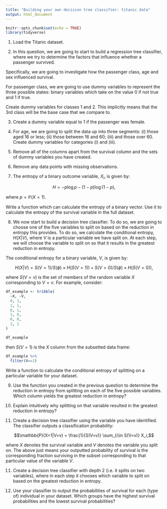 ```yaml
---
title: "Building your own decision tree classifier: titanic data"
output: html_document
---
```


```r
knitr::opts_chunk$set(echo = TRUE)
library(tidyverse)
```

1. Load the Titanic dataset.

2. In this question, we are going to start to build a regression tree classifier, where we try to determine the factors that influence whether a passenger survived.

Specifically, we are going to investigate how the passenger class, age and sex influenced survival.

For passenger class, we are going to use dummy variables to represent the three possible states: binary variables which take on the value 0 if not true and 1 if true.

Create dummy variables for classes 1 and 2. This implicitly means that the 3rd class will be the base case that we compare to.

3. Create a dummy variable equal to 1 if the passenger was female.

4. For age, we are going to split the data up into three segments: (i) those aged 16 or less; (ii) those between 16 and 60; (iii) and those over 60. Create dummy variables for categories (i) and (iii).

5. Remove all of the columns apart from the survival column and the sets of dummy variables you have created.

6. Remove any data points with missing observations.

7. The entropy of a binary outcome variable, $X_i$, is given by:

$$ H = -p \log p - (1 - p) \log (1 - p),$$

where $p=\mathbb{P}(X=1)$.

Write a function which can calculate the entropy of a binary vector. Use it to calculate the entropy of the survival variable in the full dataset.

8. We now start to build a decision tree classifier. To do so, we are going to choose one of the five variables to split on based on the reduction in entropy this provides. To do so, we calculate the conditional entropy, $H(X|V)$, where $V$ is a particular variable we have split on. At each step, we will choose the variable to split on so that it results in the greatest reduction in entropy.

The conditional entropy for a binary variable, $V$, is given by:

$$H(X|V) = S(V=1)/S(\phi) \times H(S(V=1)) + S(V=0)/S(\phi) \times H(S(V=0)),$$

where $S(V=v)$ is the set of members of the random variable $X$ corresponding to $V=v$. For example, consider:

```r
df_example <- tribble(
  ~X, ~V,
  0, 1,
  1, 1,
  0, 1,
  1, 0,
  0, 0,
  1, 1
)

df_example
```
then $S(V=1)$ is the $X$ column from the subsetted data frame:

```r
df_example %>% 
  filter(V==1)
```


Write a function to calculate the conditional entropy of splitting on a particular variable for your dataset.

9. Use the function you created in the previous question to determine the reduction in entropy from splitting on each of the five possible variables. Which column yields the greatest reduction in entropy?

10. Explain intuitively why splitting on that variable resulted in the greatest reduction in entropy?

11. Create a decision tree classifier using the variable you have identified. The classifier outputs a classification probability:

$$\mathbb{P}(X=1|V=v) = \frac{1}{S(V=v)} \sum_{i\in S(V=v)} X_i,$$

where $X$ denotes the survival variable and $V$ denotes the variable you split on. The above just means your outputted probability of survival is the corresponding fraction surviving in the subset corresponding to that particular value of the variable $V$.

11. Create a decision tree classifier with depth 2 (i.e. it splits on two variables), where in each step it chooses which variable to split on based on the greatest reduction in entropy.

12. Use your classifier to output the probabilities of survival for each (type of) individual in your dataset. Which groups have the highest survival probabilities and the lowest survival probabilities?
